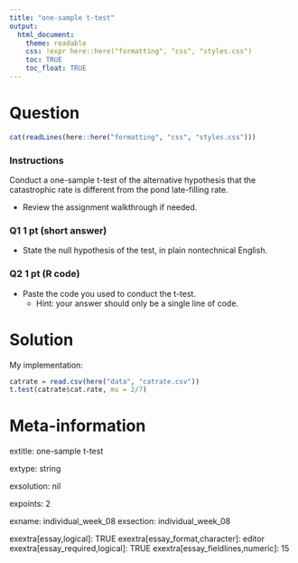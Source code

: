 ```yaml
---
title: "one-sample t-test"
output:  
  html_document:
    theme: readable
    css: !expr here::here("formatting", "css", "styles.css")
    toc: TRUE
    toc_float: TRUE
---
```



Question
========

```r
cat(readLines(here::here("formatting", "css", "styles.css")))
```





<div class="instructionsborder">

### Instructions

Conduct a one-sample t-test of the alternative hypothesis that the catastrophic rate is different from the pond late-filling rate.  

- Review the assignment walkthrough if needed.


</div>


<div class="questionborder">

### Q1 1 pt (short answer)

- State the null hypothesis of the test, in plain nontechnical English.

### Q2 1 pt (R code)

- Paste the code you used to conduct the t-test.
  - Hint: your answer should only be a single line of code.


</div>




Solution
========

My implementation:

```r
catrate = read.csv(here("data", "catrate.csv"))
t.test(catrate$cat.rate, mu = 2/7)
```



Meta-information
================
extitle: one-sample t-test

extype: string

exsolution: nil

expoints: 2

exname: individual_week_08
exsection: individual_week_08

exextra[essay,logical]: TRUE
exextra[essay_format,character]: editor
exextra[essay_required,logical]: TRUE
exextra[essay_fieldlines,numeric]: 15
